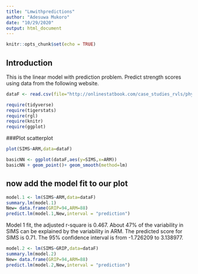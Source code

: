 ```yaml
---
title: "Lmwithpredictions"
author: "Adesuwa Mukoro"
date: "10/29/2020"
output: html_document
---
```


```r
knitr::opts_chunk$set(echo = TRUE)
```

## Introduction
This is the linear model with prediction problem.
Predict strength scores using data from the following website. 


```r
dataF <- read.csv(file="http://onlinestatbook.com/case_studies_rvls/physical_strength/data.txt",sep="",header=TRUE)
```
```r
require(tidyverse)
require(tigerstats)
require(rgl)
require(knitr)
require(ggplot)
```

###Plot scatterplot

```r
plot(SIMS~ARM,data=dataF)
```

```r
basicNN <- ggplot(dataF,aes(y=SIMS,x=ARM))
basicNN + geom_point()+ geom_smooth(method=lm)
```

## now add the model fit to our plot

```r
model.1 <- lm(SIMS~ARM,data=dataF)
summary.lm(model.1)
New= data.frame(GRIP=94,ARM=88)
predict.lm(model.1,New,interval = "prediction")
```
Model 1 fit, the adjusted r-square is 0.467. About 47% of the variability in SIMS can be explained by the variability in ARM. The predicted score for SIMS is 0.71. The 95% confidence interval is from -1.726209 to 3.138977.


```r
model.2 <- lm(SIMS~GRIP,data=dataF)
summary.lm(model.2)
New= data.frame(GRIP=94,ARM=88)
predict.lm(model.2,New,interval = "prediction")
```
